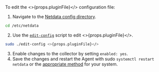 
To edit the <>{props.pluginFile}</> configuration file:

1. Navigate to the [Netdata config directory](/docs/configure/nodes#the-netdata-config-directory).
  ```bash
  cd /etc/netdata 
  ```  
2. Use the [`edit-config`](/docs/configure/nodes#use-edit-config-to-edit-configuration-files) script to edit <>{props.pluginFile}</>.
  ```bash
  sudo ./edit-config <>{props.pluginFile}</>
  ```
3. Enable changes to the collector by setting `enabled: yes`.
4. Save the changes and restart the Agent with sudo `systemctl restart netdata` or the [appropriate method](/docs/configure/start-stop-restart) for your system.